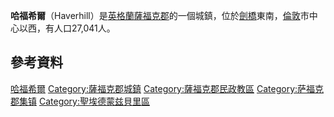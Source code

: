 {{Infobox UK place 
|country =                 英格蘭
|official_name=             Haverhill
|latitude=                 52.08
|longitude=                0.44
| population = 27,041
| population_ref = (2011年普查)
}}
'''哈福希爾'''（Haverhill）是[[英格蘭|英格蘭]][[薩福克郡|薩福克郡]]的一個城鎮，位於[[劍橋|劍橋]]東南{{convert|14|mi|km}}，[[倫敦|倫敦]]市中心以西{{convert|47|mi|km}}，有人口27,041人。

==參考資料==
{{Reflist}}

{{DEFAULTSORT:Haverhill}}
[[Category:哈福希爾|]]
[[Category:薩福克郡城鎮|Category:薩福克郡城鎮]]
[[Category:薩福克郡民政教區|Category:薩福克郡民政教區]]
[[Category:萨福克郡集镇|Category:萨福克郡集镇]]
[[Category:聖埃德蒙兹貝里區|Category:聖埃德蒙兹貝里區]]